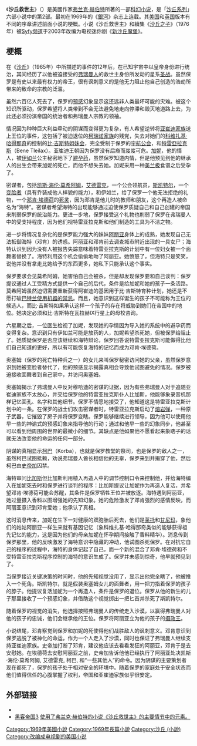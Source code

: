 {{noteTA
|1=zh-hans:弗兰克; zh-hant:法蘭克;
}}
{{selfref|本條目的專有名詞和人名翻譯皆採用2021年出版的中文新譯本。}}
{{Infobox book|<!-- See Wikipedia:WikiProject_Novels or Wikipedia:WikiProject_Books -->
| name = 沙丘救世主<br/>''Dune Messiah''
| title_orig = 
| translator = 
| image = [[File:Dune2tw.jpg|200px]]
| image_caption = 正體中文版封面
| author = [[法蘭克·赫伯特|法蘭克·赫伯特]]
| illustrator = 
| cover_artist = {{link-en|傑克·高根|Jack Gaughan}}（美國等版本）
| language = 英語
| series = [[沙丘_(跨媒體製作)|沙丘系列]]
| genre = [[科幻|科幻]]
| release_date = 1969年
| publisher = 美國版本：{{link-en|G. P. Putnam's Sons|G. P. Putnam's Sons|Putnam Publishing}}<br>繁／正體中文版本：大家出版
| media_type = 印刷（[[精裝書|精裝書]]、[[平裝書|平裝書]]）
| pages = 256頁（初版）
| isbn = <!-- The 1st edition had no ISBN, as cataloged by the Library of Congress: https://lccn.loc.gov/77091815. Printings issued soon afterward probably had SBNs added, as this was right at the beginning of that era. -->
| oclc = 32595
| preceded_by = 《[[沙丘_(小說)|沙丘]]》
| followed_by = 《[[沙丘之子|沙丘之子]]》
| congress = PZ4.H5356 Du PS3558.E63
| dewey = 813/.5/4
}}
{{DuneSeries}}
《'''沙丘救世主'''》（{{lang-en|''Dune Messiah''}}）是美國作家[[弗兰克·赫伯特|弗兰克·赫伯特]]所著的一部[[科幻小说|科幻小说]]，是「[[沙丘系列|沙丘系列]]」六部小说中的第2部。最初在1969年的《[[銀河系科幻小說|銀河]]》杂志上连载。其[[美国|美国]]和[[英国|英国]]版本有不同的序章讲述前面小说的梗概。小说《沙丘救世主》和續集《[[沙丘之子|沙丘之子]]》（1976年）被[[Syfy|Syfy频道]]于2003年改编为电视迷你剧《[[新沙丘魔堡|新沙丘魔堡]]》。

== 梗概 ==
在《[[沙丘_(小說)|沙丘]]》（1965年）中所描述的事件的12年后，{{link-en|保羅·亞崔迪|Paul Atreides}}在已知宇宙中以皇帝身份进行统治，其间经历了以他被迫接受的[[弗瑞曼人|弗瑞曼人]]的救世主身份所发动的星系[[圣战|圣战]]。虽然保罗是有史以来最有权力的帝王，很有讽刺意义的是他无力阻止他自己创造的浩劫所带来的致命的宗教的泛滥。

虽然六百亿人死去了，保罗的[[预感|预感]]幻象显示这还远非人类最坏可能的灾难。被这个知识所驱动，保罗希望将人类带到不会无法避免地走向停滞和毁灭地道路上去，为此还必须扮演帝国的统治者和弗瑞曼人宗教的领袖。

情况因为种种巨大利益牵动的阴谋而变得更为复杂，有人希望逆转将[[亚崔迪家族|亚崔迪家族]]送上王位的事件，这包括了被迫退位的[[柯瑞诺家族|柯瑞诺家族]]的残党，失去对她们的[[科维扎基·哈得那奇|科维扎基·哈得那奇]]的控制的[[比·吉斯特姐妹会|比·吉斯特姐妹会]]，完全受制于保罗的[[宇航公会|宇航公会]]，和[[特雷亞拉克斯|特雷亞拉克斯]]（Bene Tleilax）。亚崔迪王朝因为保罗没有后裔而岌岌可危。[[加妮|加妮]]，他的情人，被[[伊如兰|伊如兰]]公主秘密地下了[[避孕药|避孕药]]，虽然保罗知道内情，但是他预见到他的继承人的出生会带来加妮的死亡，而他不想失去她。加妮采用一种[[美兰极|美兰极]]食谱之后受孕了。

密谋者，包括[[凯斯·海伦·莫希阿姆|凯斯·海伦·莫希阿姆]]，[[艾德雷克_(Dune)|艾德雷克]]，一个公会领航员，[[斯凯特尔_(Dune)|斯凯特尔]]，一个[[变脸者|变脸者]]（具有乔装成他人样貌的能力），和伊如兰，给了保罗一个他无法拒绝的礼物，一个[[邓肯·埃德荷|邓肯·埃德荷]]的[[死灵|死灵]]，因为邓肯是他儿时的教师和朋友，这个再造人被命名为“海特”。密谋者希望海特的出现能够通过迫使保罗质疑自己和自己创建的帝国来削弱保罗的统治能力。更进一步地，保罗接受这个礼物也削弱了保罗在弗瑞曼人中的受支持程度，因为他们视特雷亚拉克斯和他们制造的工具为不洁之物。

进一步将情况复杂化的是保罗能力强大的妹妹[[阿丽亚·亚崔迪|阿丽亚]]身体上的成熟，她发现自己无法抵御海特（邓肯）的诱惑。阿丽亚和邓肯前去调查城市附近出现的一具女尸；海特认识到因为没有人被报告失踪意味着特雷亚拉克斯的计划中有一位妇女被一个面舞者替换了。海特利用这个机会偷偷地吻了阿丽亚。她愤怒了，但海特只是笑笑，说他并没有拿走比她给予的东西更多，她私下只能承认这个事实。

保罗要求会见莫希阿姆，她害怕自己会被杀，但是却发现保罗要和自己谈判：保罗提议通过人工受精方式提供一个自己的后代，条件是给加妮和她的孩子一条活路。莫希阿姆虽然迫切需要重新获得阿崔迪的基因用于比·吉斯特育种计划，她还是不愿打破[[巴特兰圣战|巴特兰使用机器的禁忌]]。而且，她意识到这样诞生的孩子不可能称为王位的候选人，而比·吉斯特如果承认这样一个孩子的存在将威胁到她们在帝国中的地位。她决定必须和比·吉斯特在瓦拉赫IX行星上的母校咨询。

六星期之后，一位医生检视了加妮，发现她的孕情因为导入她的系统中的避孕药而变得复杂。意识到只有伊如兰可能是放药的人，加妮希望杀死她，但被保罗给阻止了。她质疑保罗是否应该继续和海特辩论，保罗回答说特雷亚拉克斯可能做得比他们自己知道的更好，所以有可能恢复海特的记忆而成为邓肯·埃德荷。

奥塞姆（保罗的死亡特种兵之一）的女儿来叫保罗秘密访问她的父亲，虽然保罗意识到她被变脸者替代了，他的预感显示揭露真相会导致他试图避免的情况。保罗被迫接收面舞者到自己家中，并访问奥塞姆。

奥塞姆揭示了弗瑞曼人中反对穆哈迪的密谋的证据，因为有些弗瑞曼人对于追随亚崔迪家族不太放心，并交给保罗他的特雷亚拉克斯仆人比加斯，他能够象录音机那样记忆面孔、名字和其他细节。保罗不情愿地接受了，他知道这是特雷亚拉克斯计划中的一条。在保罗的战士们攻击密谋者时，特雷亚拉克斯启动了[[熔岩弹|熔岩弹]]，一种原子武器，它摧毁了房子并将保罗变瞎。保罗能够继续进行领导，因为他可以使用他早一些的神谕式的预感幻象来指导他的行动；通过和他早一些的幻象同步，他甚至可以看到他周围的世界的最微小的细节。其缺点是他如果他不愿看起来象瞎子的话就无法改变他的命运的任何一部分。

阴谋的真相显示[[柯巴|柯巴]]（Korba），也就是保罗教堂的祭司，也是保罗的敌人之一，虽然柯巴试图抵赖，劝说弗瑞曼人酋长相信他的无辜，保罗来到并揭穿了他，然后柯巴由[[史帝加|史帝加]]囚禁。

海特审问[[比加斯|比加斯]]但比加斯利用植入再造人中的调节控制口令来控制他，并给海特编入在加妮死去时和保罗进行谈判的程序：比加斯提议让加妮作为再造人复活，并希望邓肯·埃德荷可能会苏醒，其条件是保罗牺牲王位并被放逐。海特遇到阿丽亚，她过量摄入香料以图增强她的先知幻象。她的危险激发了邓肯强烈的感情反映，而阿丽亚意识到邓肯爱她；他承认了真相。

这时消息传来，加妮在生下一对健康的双胞胎后死去，他们是[[莱托·亚崔迪|莱托]]和[[甘尼玛·亚崔迪|甘尼玛]]，象他们的姑姑阿丽亚一样生来就有基因记忆（象科维扎基·哈得那奇类似的能够获得祖先记忆的能力，这是因为他们的母亲加妮在怀孕期间接触了香料精华）。消息传到保罗那里，他的反映激发了海特意识中隐藏的冲动，他试图杀死保罗。在对抗它自己的程序的过程中，海特的身体记起了自己，而一个新的混合了邓肯·埃德荷和不受特雷亚拉克斯程序控制的海特的意识生成了。保罗并未感到惊奇，他早就预见到了。

当保罗接近关键决策的时间时，他的先知视觉没用了，显示出他完全瞎了，他被推入一个死角。斯凯特尔，就是假装奥塞姆女儿的面舞者，用一把刀指着保罗的孩子的脖子。他提议复活加妮为一个再造人，条件是保罗的退位。保罗从他的新生的儿子那里接收了一个预感幻象，并借助这个视觉掷出一把匕首并杀死了斯凯特尔。 

随着保罗的视觉的消失，他选择按照弗瑞曼人的传统走入沙漠，以赢得弗瑞曼人对他的孩子的忠诚，他们会继承他的王位。保罗将阿丽亚立为他的孩子的[[摄政王|摄政王]]。

小说结尾，邓肯察觉到保罗和加妮的死使得他们战胜敌人的讽刺意义。邓肯意识到保罗逃脱了被神化的命运，作为一个人走入了沙漠，同时也保证了弗瑞曼人继续支持亚崔迪家族。史帝加打断了邓肯，建议他应该去看看发狂的阿丽亚，邓肯于是去安慰她。在埃德荷去安慰阿丽亚之前，史帝加告诉他他已经执行了阿丽亚处决凯斯·海伦·莫希阿姆, 艾德雷克, 柯巴, 和“一些其他人”的命令。因为阴谋的主要策划者现在都死了，保罗的孩子处于相对安全的环境中。随着保罗的家庭处于安全状态而他们值得信任的心腹掌握了权利，帝国和亚崔迪家族似乎很安定。

==外部链接==
*{{isfdb title|id=2037|title=Dune Messiah}}
* [[黑客帝国3|黑客帝国3]] [https://web.archive.org/web/20060430042303/http://filip.stir.org/en/writings/20031109_matrix_3_review.html 使用了弗兰克·赫伯特的小说《沙丘救世主》的主要情节中的元素。]

{{Dune franchise}}
[[Category:1969年美國小說|Category:1969年美國小說]]
[[Category:1969年長篇小說|Category:1969年長篇小說]]
[[Category:沙丘_(小說)|Category:沙丘 (小說)]]
[[Category:改编成电视剧的美国小说|Category:改编成电视剧的美国小说]]